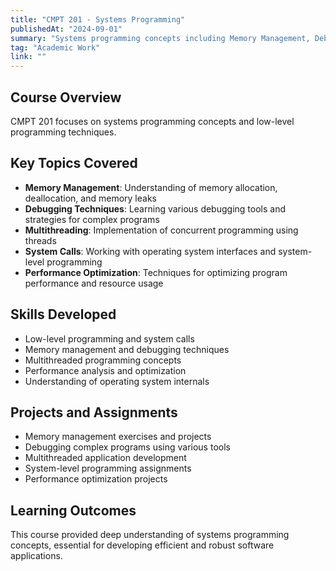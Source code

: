 ```yaml
---
title: "CMPT 201 - Systems Programming"
publishedAt: "2024-09-01"
summary: "Systems programming concepts including Memory Management, Debugging, and Multithreading."
tag: "Academic Work"
link: ""
---
```


## Course Overview

CMPT 201 focuses on systems programming concepts and low-level programming techniques.

## Key Topics Covered

- **Memory Management**: Understanding of memory allocation, deallocation, and memory leaks
- **Debugging Techniques**: Learning various debugging tools and strategies for complex programs
- **Multithreading**: Implementation of concurrent programming using threads
- **System Calls**: Working with operating system interfaces and system-level programming
- **Performance Optimization**: Techniques for optimizing program performance and resource usage

## Skills Developed

- Low-level programming and system calls
- Memory management and debugging techniques
- Multithreaded programming concepts
- Performance analysis and optimization
- Understanding of operating system internals

## Projects and Assignments

- Memory management exercises and projects
- Debugging complex programs using various tools
- Multithreaded application development
- System-level programming assignments
- Performance optimization projects

## Learning Outcomes

This course provided deep understanding of systems programming concepts, essential for developing efficient and robust software applications. 